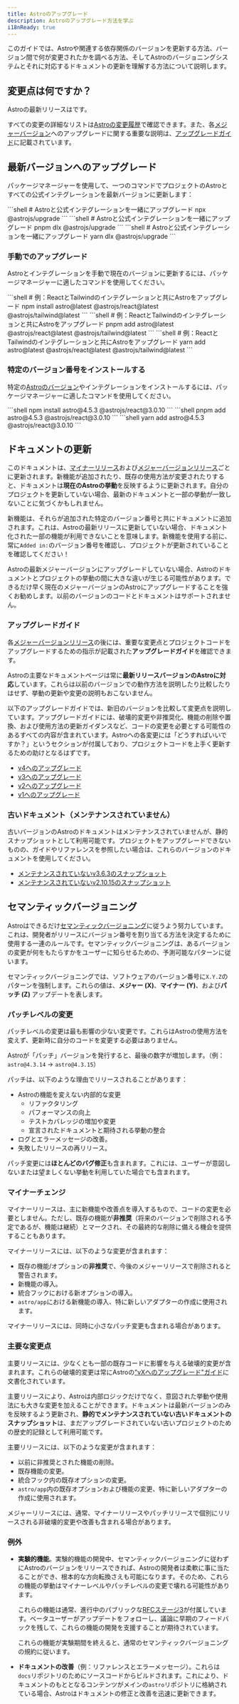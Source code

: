 ```yaml
---
title: Astroのアップグレード
description: Astroのアップグレード方法を学ぶ
i18nReady: true
---
```



このガイドでは、Astroや関連する依存関係のバージョンを更新する方法、バージョン間で何が変更されたかを調べる方法、そしてAstroのバージョニングシステムとそれに対応するドキュメントの更新を理解する方法について説明します。
## 変更点は何ですか？
Astroの最新リリースは<Version pkgName="astro" />です。

すべての変更の詳細なリストは[Astroの変更履歴](https://github.com/withastro/astro/blob/main/packages/astro/CHANGELOG.md)で確認できます。また、各[メジャーバージョン](#主要な変更点)へのアップグレードに関する重要な説明は、[アップグレードガイド](#アップグレードガイド)に記載されています。


## 最新バージョンへのアップグレード

パッケージマネージャーを使用して、一つのコマンドでプロジェクトのAstroとすべての公式インテグレーションを最新バージョンに更新します：

<PackageManagerTabs>
  <Fragment slot="npm">
  ```shell
  # Astroと公式インテグレーションを一緒にアップグレード
  npx @astrojs/upgrade
  ```
  </Fragment>
  <Fragment slot="pnpm">
  ```shell
  # Astroと公式インテグレーションを一緒にアップグレード
  pnpm dlx @astrojs/upgrade
  ```
  </Fragment>
  <Fragment slot="yarn">
  ```shell
  # Astroと公式インテグレーションを一緒にアップグレード
  yarn dlx @astrojs/upgrade
  ```
  </Fragment>
</PackageManagerTabs>


### 手動でのアップグレード

Astroとインテグレーションを手動で現在のバージョンに更新するには、パッケージマネージャーに適したコマンドを使用してください。

<PackageManagerTabs>
  <Fragment slot="npm">
  ```shell
  # 例：ReactとTailwindのインテグレーションと共にAstroをアップグレード
  npm install astro@latest @astrojs/react@latest @astrojs/tailwind@latest
  ```
  </Fragment>
  <Fragment slot="pnpm">
  ```shell
  # 例：ReactとTailwindのインテグレーションと共にAstroをアップグレード
  pnpm add astro@latest @astrojs/react@latest @astrojs/tailwind@latest
  ```
  </Fragment>
  <Fragment slot="yarn">
  ```shell
  # 例：ReactとTailwindのインテグレーションと共にAstroをアップグレード
  yarn add astro@latest @astrojs/react@latest @astrojs/tailwind@latest
  ```
  </Fragment>
</PackageManagerTabs>

### 特定のバージョン番号をインストールする

特定の[Astroのバージョン](https://www.npmjs.com/package/astro?activeTab=versions)やインテグレーションをインストールするには、パッケージマネージャーに適したコマンドを使用してください。

<PackageManagerTabs>
  <Fragment slot="npm">
  ```shell
  npm install astro@4.5.3 @astrojs/react@3.0.10
  ```
  </Fragment>
  <Fragment slot="pnpm">
  ```shell
  pnpm add astro@4.5.3 @astrojs/react@3.0.10
  ```
  </Fragment>
  <Fragment slot="yarn">
  ```shell
  yarn add astro@4.5.3 @astrojs/react@3.0.10
  ```
  </Fragment>
</PackageManagerTabs>


## ドキュメントの更新

このドキュメントは、[マイナーリリース](#マイナーチェンジ)および[メジャーバージョンリリース](#主要な変更点)ごとに更新されます。新機能が追加されたり、既存の使用方法が変更されたりすると、ドキュメントは**現在のAstroの挙動**を反映するように更新されます。自分のプロジェクトを更新していない場合、最新のドキュメントと一部の挙動が一致しないことに気づくかもしれません。

新機能は、それらが追加された特定のバージョン番号と共にドキュメントに追加されます。これは、Astroの最新リリースに更新していない場合、ドキュメント化された一部の機能が利用できないことを意味します。新機能を使用する前に、常に`Added in:`のバージョン番号を確認し、プロジェクトが更新されていることを確認してください！

Astroの最新メジャーバージョンにアップグレードしていない場合、Astroのドキュメントとプロジェクトの挙動の間に大きな違いが生じる可能性があります。できるだけ早く現在のメジャーバージョンのAstroにアップグレードすることを強くお勧めします。以前のバージョンのコードとドキュメントはサポートされません。

### アップグレードガイド

各[メジャーバージョンリリース](#主要な変更点)の後には、重要な変更点とプロジェクトコードをアップグレードするための指示が記載された**アップグレードガイド**を確認できます。

Astroの主要なドキュメントページは常に**最新リリースバージョンのAstroに対応**しています。これらは以前のバージョンでの動作方法を説明したり比較したりはせず、挙動の更新や変更の説明もおこないません。

以下のアップグレードガイドでは、新旧のバージョンを比較して変更点を説明しています。アップグレードガイドには、破壊的変更や非推奨化、機能の削除や置換、および使用方法の更新ガイダンスなど、コードの変更を必要とする可能性のあるすべての内容が含まれています。Astroへの各変更には「どうすればいいですか？」というセクションが付属しており、プロジェクトコードを上手く更新するための助けとなるはずです。

- [v4へのアップグレード](/ja/guides/upgrade-to/v4/)
- [v3へのアップグレード](/ja/guides/upgrade-to/v3/)
- [v2へのアップグレード](/ja/guides/upgrade-to/v2/)
- [v1へのアップグレード](/ja/guides/upgrade-to/v1/)

### 古いドキュメント（メンテナンスされていません）

古いバージョンのAstroのドキュメントはメンテナンスされていませんが、静的スナップショットとして利用可能です。プロジェクトをアップグレードできないものの、ガイドやリファレンスを参照したい場合は、これらのバージョンのドキュメントを使用してください。

- [メンテナンスされていないv3.6.3のスナップショット](https://docs-git-v3-docs-unmaintained-astrodotbuild.vercel.app/)
- [メンテナンスされていないv2.10.15のスナップショット](https://deploy-preview-4405--astro-docs-2.netlify.app/en/getting-started/)

## セマンティックバージョニング

Astroはできるだけ[セマンティックバージョニング](https://semver.org/)に従うよう努力しています。これは、開発者がリリースにバージョン番号を割り当てる方法を決定するために使用する一連のルールです。セマンティックバージョニングは、あるバージョンの変更が何をもたらすかをユーザーに知らせるための、予測可能なパターンに従います。

セマンティックバージョニングでは、ソフトウェアのバージョン番号に`X.Y.Z`のパターンを強制します。これらの値は、**メジャー (X)**、**マイナー (Y)**、および**パッチ (Z)** アップデートを表します。

### パッチレベルの変更

パッチレベルの変更は最も影響の少ない変更です。これらはAstroの使用方法を変えず、更新時に自分のコードを変更する必要はありません。

Astroが「パッチ」バージョンを発行すると、最後の数字が増加します。（例：`astro@4.3.14` -> `astro@4.3.15`）

パッチは、以下のような理由でリリースされることがあります：

- Astroの機能を変えない内部的な変更
  - リファクタリング
  - パフォーマンスの向上
  - テストカバレッジの増加や変更
  - 宣言されたドキュメントと期待される挙動の整合
- ログとエラーメッセージの改善。
- 失敗したリリースの再リリース。

パッチ変更には**ほとんどのバグ修正**も含まれます。これには、ユーザーが意図しないまたは望ましくない挙動を利用していた場合でも含まれます。


### マイナーチェンジ

マイナーリリースは、主に新機能や改善点を導入するもので、コードの変更を必要としません。ただし、既存の機能が**非推奨**（将来のバージョンで削除される予定であるが、機能は継続）とマークされ、その最終的な削除に備える機会を提供することもあります。

マイナーリリースには、以下のような変更が含まれます：

- 既存の機能/オプションの**非推奨**で、今後のメジャーリリースで削除されると警告されます。
- 新機能の導入。
- 統合フックにおける新オプションの導入。
- `astro/app`における新機能の導入、特に新しいアダプターの作成に使用されます。

マイナーリリースには、同時に小さなパッチ変更も含まれる場合があります。

### 主要な変更点

主要リリースには、少なくとも一部の既存コードに影響を与える破壊的変更が含まれます。これらの破壊的変更は常にAstroの["vXへのアップグレード"ガイド](#アップグレードガイド)に文書化されています。

主要リリースにより、Astroは内部ロジックだけでなく、意図された挙動や使用法にも大きな変更を加えることができます。ドキュメントは最新バージョンのみを反映するよう更新され、**静的でメンテナンスされていない古いドキュメントのスナップショット**は、まだアップグレードされていない古いプロジェクトのための歴史的記録として利用可能です。

主要リリースには、以下のような変更が含まれます：

- 以前に非推奨とされた機能の削除。
- 既存機能の変更。
- 統合フック内の既存オプションの変更。
- `astro/app`内の既存オプションおよび機能の変更、特に新しいアダプターの作成に使用されます。

メジャーリリースには、通常、マイナーリリースやパッチリリースで個別にリリースされる非破壊的変更や改善も含まれる場合があります。

### 例外

- **実験的機能**。実験的機能の開発中、セマンティックバージョニングに従わずにAstroのバージョンをリリースできれば、Astroの開発者は柔軟に事に当たることができ、根本的な方向転換さえも可能になります。そのため、これらの機能の挙動はマイナーレベルやパッチレベルの変更で壊れる可能性があります。

  これらの機能は通常、進行中のパブリックな[RFCステージ3](https://github.com/withastro/roadmap#stage-3-rfc--development)が付属しています。ベータユーザーがアップデートをフォローし、議論に早期のフィードバックを残して、これらの機能の開発を支援することが期待されています。

  これらの機能が実験期間を終えると、通常のセマンティックバージョニングの規約に従います。

- **ドキュメントの改善**（例：リファレンスとエラーメッセージ）。これらは`docs`リポジトリのためにソースコードからビルドされます。これにより、ドキュメントのもととなるコンテンツがメインの`astro`リポジトリに格納されている場合、Astroはドキュメントの修正と改善を迅速に更新できます。
